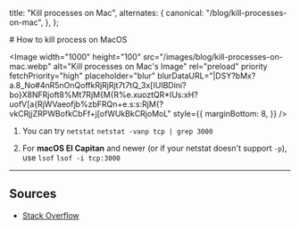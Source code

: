 
  title: "Kill processes on Mac",
  alternates: {
    canonical: "/blog/kill-processes-on-mac",
  },
};

<BlogNav date="February 13, 2024" neededTime={1}>
  # How to kill process on MacOS

  <Image
    width="1000"
    height="100"
    src="/images/blog/kill-processes-on-mac.webp"
    alt="Kill processes on Mac's Image"
    rel="preload"
    priority
    fetchPriority="high"
    placeholder="blur"
    blurDataURL="|DSY?bMx?a.8_No#4nR5nOnQoffkRjRjRjt7t7tQ_3x[IUIBDini?bo}X8NFRjoft8%Mt7RjM{M{R%e.xuoztQR*IUs:xH?uofV[a{RjWVaeofjb%zbFRQn+e.s:s:RjM{?vkCRjjZRPWBofkCbFf+j[ofWUkBkCRjoMoL"
    style={{
      marginBottom: 8,
    }}
  />
</BlogNav>

1. You can try `netstat`
   `netstat -vanp tcp | grep 3000`

2. For **macOS El Capitan** and newer (or if your netstat
   doesn&apos;t support `-p`), use `lsof`
   `lsof -i tcp:3000`

<Box marginY={4}>

---

</Box>

## Sources

- [Stack Overflow](https://stackoverflow.com/questions/3855127/find-and-kill-process-locking-port-3000-on-mac)
